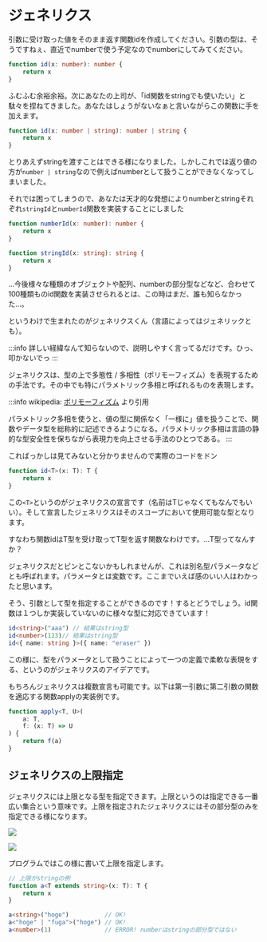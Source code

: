 # ジェネリクス

引数に受け取った値をそのまま返す関数idを作成してください。引数の型は、そうですねぇ、直近でnumberで使う予定なのでnumberにしてみてください。

```typescript
function id(x: number): number {
    return x
}
```

ふむふむ余裕余裕。次にあなたの上司が、「id関数をstringでも使いたい」と駄々を捏ねてきました。あなたはしょうがないなぁと言いながらこの関数に手を加えます。

```typescript
function id(x: number | string): number | string {
    return x
}
```

とりあえずstringを渡すことはできる様になりました。しかしこれでは返り値の方が`number | string`なので例えばnumberとして扱うことができなくなってしまいました。

それでは困ってしまうので、あなたは天才的な発想によりnumberとstringそれぞれ`stringId`と`numberId`関数を実装することにしました

```typescript
function numberId(x: number): number {
    return x
}

function stringId(x: string): string {
    return x
}
```

...今後様々な種類のオブジェクトや配列、numberの部分型などなど、合わせて100種類ものid関数を実装させられるとは、この時はまだ、誰も知らなかった...。

というわけで生まれたのがジェネリクスくん（言語によってはジェネリックとも）。

:::info
詳しい経緯なんて知らないので、説明しやすく言ってるだけです。ひっ、叩かないでっ
:::

ジェネリクスは、型の上で多態性 / 多相性（ポリモーフィズム）を表現するための手法です。その中でも特にパラメトリック多相と呼ばれるものを表現します。

:::info
wikipedia: [ポリモーフィズム](https://ja.wikipedia.org/wiki/%E3%83%9D%E3%83%AA%E3%83%A2%E3%83%BC%E3%83%95%E3%82%A3%E3%82%BA%E3%83%A0) より引用

パラメトリック多相を使うと、値の型に関係なく「一様に」値を扱うことで、関数やデータ型を総称的に記述できるようになる。パラメトリック多相は言語の静的な型安全性を保ちながら表現力を向上させる手法のひとつである。
:::

こればっかしは見てみないと分かりませんので実際のコードをドン

```typescript
function id<T>(x: T): T {
    return x
}
```

この`<T>`というのがジェネリクスの宣言です（名前はTじゃなくてもなんでもいい）。そして宣言したジェネリクスはそのスコープにおいて使用可能な型となります。

すなわち関数idはT型を受け取ってT型を返す関数なわけです。...T型ってなんすか？

ジェネリクスだとピンとこないかもしれませんが、これは別名型パラメータなどとも呼ばれます。パラメータとは変数です。ここまでいえば感のいい人はわかったと思います。

そう、引数として型を指定することができるのです！するとどうでしょう。id関数は１つしか実装していないのに様々な型に対応できています！

```typescript
id<string>("aaa") // 結果はstring型
id<number>(123)// 結果はstring型
id<{ name: string }>({ name: "eraser" })
```

この様に、型をパラメータとして扱うことによって一つの定義で柔軟な表現をする、というのがジェネリクスのアイデアです。

もちろんジェネリクスは複数宣言も可能です。以下は第一引数に第二引数の関数を適応する関数applyの実装例です。

```typescript
function apply<T, U>(
    a: T,
    f: (x: T) => U
) {
    return f(a)
}
```

## ジェネリクスの上限指定

ジェネリクスには上限となる型を指定できます。上限というのは指定できる一番広い集合という意味です。上限を指定されたジェネリクスにはその部分型のみを指定できる様になります。

![](./images/generics_ok.png)

![](./images/generics_error.png)

プログラムではこの様に書いて上限を指定します。

```typescript
// 上限がstringの例
function a<T extends string>(x: T): T {
    return x
}

a<string>("hoge")          // OK!
a<"hoge" | "fuga">("hoge") // OK!
a<number>(1)               // ERROR! numberはstringの部分型ではない
```


